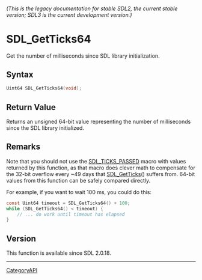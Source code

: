 ====== (This is the legacy documentation for stable SDL2, the current stable version; SDL3 is the current development version.) ======
= SDL_GetTicks64 =

Get the number of milliseconds since SDL library initialization.

== Syntax ==

<syntaxhighlight lang='c'>
Uint64 SDL_GetTicks64(void);
</syntaxhighlight>

== Return Value ==

Returns an unsigned 64-bit value representing the number of milliseconds
since the SDL library initialized.

== Remarks ==

Note that you should not use the [[SDL_TICKS_PASSED]] macro with values
returned by this function, as that macro does clever math to compensate for
the 32-bit overflow every ~49 days that [[SDL_GetTicks]]() suffers from.
64-bit values from this function can be safely compared directly.

For example, if you want to wait 100 ms, you could do this:

<syntaxhighlight lang='c'>
const Uint64 timeout = SDL_GetTicks64() + 100;
while (SDL_GetTicks64() < timeout) {
    // ... do work until timeout has elapsed
}
</syntaxhighlight>

== Version ==

This function is available since SDL 2.0.18.

----
[[CategoryAPI]]


